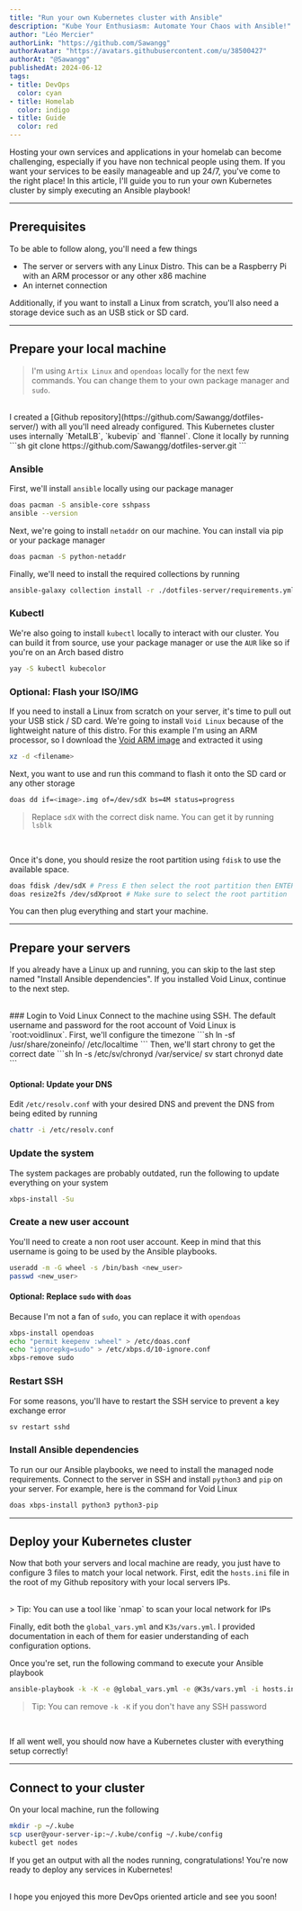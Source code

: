 ```yaml
---
title: "Run your own Kubernetes cluster with Ansible"
description: "Kube Your Enthusiasm: Automate Your Chaos with Ansible!"
author: "Léo Mercier"
authorLink: "https://github.com/Sawangg"
authorAvatar: "https://avatars.githubusercontent.com/u/38500427"
authorAt: "@Sawangg"
publishedAt: 2024-06-12
tags:
- title: DevOps
  color: cyan
- title: Homelab
  color: indigo
- title: Guide
  color: red
---
```


Hosting your own services and applications in your homelab can become challenging, especially if you have non technical people 
using them. If you want your services to be easily manageable and up 24/7, you've come to the right place! In this
article, I'll guide you to run your own Kubernetes cluster by simply executing an Ansible playbook!

***

## Prerequisites
To be able to follow along, you'll need a few things
- The server or servers with any Linux Distro. This can be a Raspberry Pi with an ARM processor or any other x86 machine
- An internet connection

Additionally, if you want to install a Linux from scratch, you'll also need a storage device such as an USB stick
or SD card.

***

## Prepare your local machine

> I'm using `Artix Linux` and `opendoas` locally for the next few commands. You can change them to your own
> package manager and `sudo`.
<br/>
I created a [Github repository](https://github.com/Sawangg/dotfiles-server/) with all you'll need already configured.
This Kubernetes cluster uses internally `MetalLB`, `kubevip` and `flannel`. Clone it locally by running
```sh
git clone https://github.com/Sawangg/dotfiles-server.git
```

### Ansible
First, we'll install `ansible` locally using our package manager
```sh
doas pacman -S ansible-core sshpass
ansible --version
```
Next, we're going to install `netaddr` on our machine. You can install via pip or your package manager
```sh
doas pacman -S python-netaddr
```
Finally, we'll need to install the required collections by running
```sh
ansible-galaxy collection install -r ./dotfiles-server/requirements.yml
```

### Kubectl
We're also going to install `kubectl` locally to interact with our cluster. You can build it from source, use your package manager or use the `AUR` like so if you're on an Arch based distro
```sh
yay -S kubectl kubecolor
```

### Optional: Flash your ISO/IMG
If you need to install a Linux from scratch on your server, it's time to pull out your USB stick / SD card. We're going
to install `Void Linux` because of the lightweight nature of this distro. For this example I'm using an ARM processor,
so I download the [Void ARM image](https://voidlinux.org/download/#arm%20platforms) and extracted it using 
```sh
xz -d <filename>
```

Next, you want to use and run this command to flash it onto the SD card or any other storage
```sh
doas dd if=<image>.img of=/dev/sdX bs=4M status=progress
```

> Replace `sdX` with the correct disk name. You can get it by running `lsblk`
<br />

Once it's done, you should resize the root partition using `fdisk` to use the available space.
```sh
doas fdisk /dev/sdX # Press E then select the root partition then ENTER then W
doas resize2fs /dev/sdXproot # Make sure to select the root partition
```

You can then plug everything and start your machine.

***

## Prepare your servers
If you already have a Linux up and running, you can skip to the last step named "Install Ansible dependencies". If you
installed Void Linux, continue to the next step.

<br />
### Login to Void Linux
Connect to the machine using SSH. The default username and password for the root account of Void Linux is `root:voidlinux`.  
First, we'll configure the timezone
```sh
ln -sf /usr/share/zoneinfo/<timezone> /etc/localtime
```
Then, we'll start chrony to get the correct date
```sh
ln -s /etc/sv/chronyd /var/service/
sv start chronyd
date
```

#### Optional: Update your DNS
Edit `/etc/resolv.conf` with your desired DNS and prevent the DNS from being edited by running
```sh
chattr -i /etc/resolv.conf
```

### Update the system
The system packages are probably outdated, run the following to update everything on your system
```sh
xbps-install -Su
```

### Create a new user account
You'll need to create a non root user account. Keep in mind that this username is going to be used by the Ansible playbooks.
```sh
useradd -m -G wheel -s /bin/bash <new_user>
passwd <new_user>
```

#### Optional: Replace `sudo` with `doas`
Because I'm not a fan of `sudo`, you can replace it with `opendoas`
```sh
xbps-install opendoas
echo "permit keepenv :wheel" > /etc/doas.conf
echo "ignorepkg=sudo" > /etc/xbps.d/10-ignore.conf
xbps-remove sudo
```

### Restart SSH
For some reasons, you'll have to restart the SSH service to prevent a key exchange error
```sh
sv restart sshd
```

### Install Ansible dependencies
To run our our Ansible playbooks, we need to install the managed node requirements. Connect to the server in SSH and
install `python3` and `pip` on your server. For example, here is the command for Void Linux
```sh
doas xbps-install python3 python3-pip
```

***

## Deploy your Kubernetes cluster
Now that both your servers and local machine are ready, you just have to configure 3 files to match your local network.
First, edit the `hosts.ini` file in the root of my Github repository with your local servers IPs.

<br/>
> Tip: You can use a tool like `nmap` to scan your local network for IPs
<br />

Finally, edit both the `global_vars.yml` and `K3s/vars.yml`. I provided documentation in each of them for easier
understanding of each configuration options.

Once you're set, run the following command to execute your Ansible playbook
```sh
ansible-playbook -k -K -e @global_vars.yml -e @K3s/vars.yml -i hosts.ini K3s/playbook-site.yml
```

> Tip: You can remove `-k -K` if you don't have any SSH password
<br />

If all went well, you should now have a Kubernetes cluster with everything setup correctly!

***

## Connect to your cluster
On your local machine, run the following
```sh
mkdir -p ~/.kube
scp user@your-server-ip:~/.kube/config ~/.kube/config
kubectl get nodes
```

If you get an output with all the nodes running, congratulations! You're now ready to deploy any services in Kubernetes!

<br />
I hope you enjoyed this more DevOps oriented article and see you soon!
